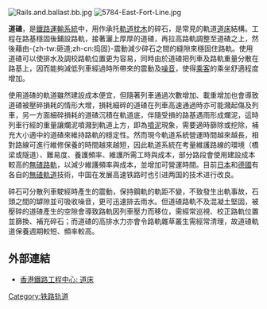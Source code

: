 [[File:Rails.and.ballast.bb.jpg|thumb]]
[[File:5784-East-Fort-Line.jpg|thumb]]

'''道碴'''，是[[鐵路運輸|鐵路運輸]][[系統|系統]]中，用作承托[[鐵路軌道|軌道]][[枕木|枕木]]的碎石，是常見的軌道[[道床|道床]]結構。工程在路基穩固後鋪設路軌，接著灑上厚厚的道碴，再拉高路軌調整至道碴之上，然後藉由-{zh-tw:砸道;zh-cn:捣固}-震動減少碎石之間的縫隙來穩固住路軌。使用道碴可以使排水及調校路軌位置更为容易，同時由於道碴把列車及路軌重量分散在路基上，因而能夠減低列車經過時所帶來的震動及[[噪音|噪音]]，使得[[乘客|乘客]]的乘坐舒適程度增加。

使用道碴的軌道雖然建設成本便宜，但隨著列車通過次數增加、載重增加也會導致道碴被壓碎損耗的情形大增，損耗細碎的道碴在列車高速通過時亦可能濺起傷及列車，另一方面細碎損耗的道碴沉積在軌道底，伴隨受損的路基遇雨形成爛泥，這時列車行經的重量讓爛泥噴濺到軌道上方，即為[[噴泥|噴泥]]現象，需要適時篩除或挖除，補充大小適中的道碴來維持路軌的穩定性。然而現今軌道系統營運時間越來越長，相對路線可進行維修保養的時間越來越短，因此軌道系統在考量維護路線的環境（橋梁或隧道）、難易度、養護頻率、維護所需工時與成本，部分路段會使用建設成本較高的[[无碴轨道|無碴路軌]]，以減少維護頻率與成本，並增加可營運時間。目前[[日本|日本]]和[[德國|德國]]有各自的[[無碴軌道|無碴軌道]]技術，中国在发展高速铁路时也引进两国的技术进行改良。

碎石可分散列車駛經時產生的震動，保持鋼軌的軌距不變，不致發生出軌事故，石頭之間的罅隙並可吸收噪音，更可迅速排去雨水。但道碴路軌不及混凝土堅固，被壓碎的道碴產生的空隙會導致路軌因列車壓力而移位，需經常巡視、校正路軌位置並篩換、補充碎石；而道碴的高排水力亦會令路軌雜草叢生需經常清理，故道碴軌道保養週期較短、頻率較高。

== 外部連結 ==
{{commonscat|Ballast}}
*[http://www.thmalex.com/railway/chi/roadbed.html 香港鐵路工程中心: 道床]

{{鐵路}}



[[Category:铁路轨道|Category:铁路轨道]]